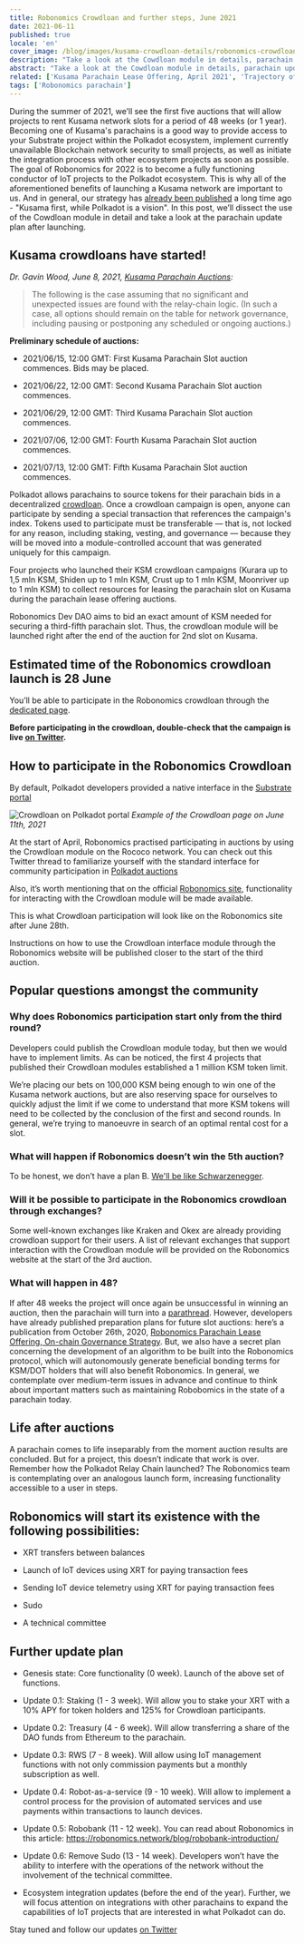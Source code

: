```yaml
---
title: Robonomics Crowdloan and further steps, June 2021
date: 2021-06-11
published: true
locale: 'en'
cover_image: /blog/images/kusama-crowdloan-details/robonomics-crowdloan-on-kusama.jpg
description: "Take a look at the Cowdloan module in details, parachain update plan after launching, and FAQ regarding auction"
abstract: "Take a look at the Cowdloan module in details, parachain update plan after launching and FAQ regarding auction"
related: ['Kusama Parachain Lease Offering, April 2021', 'Trajectory of Robonomics Development 2021, Part 1', 'Robobank. Accept any Polkadot token in automation services', 'The ultimate guide to Robonomics, RWS and Robonomics parachain on Polkadot']
tags: ['Robonomics parachain']
---
```


During the summer of 2021, we’ll see the first five auctions that will allow projects to rent Kusama network slots for a period of 48 weeks (or 1 year). Becoming one of Kusama's parachains is a good way to provide access to your Substrate project within the Polkadot ecosystem, implement currently unavailable Blockchain network security to small projects, as well as initiate the integration process with other ecosystem projects as soon as possible. The goal of Robonomics for 2022 is to become a fully functioning conductor of IoT projects to the Polkadot ecosystem. This is why all of the aforementioned benefits of launching a Kusama network are important to us. And in general, our strategy has [already been published](/blog/robonomics-parachain-lease-offering/) a long time ago - "Kusama first, while Polkadot is a vision". In this post, we’ll dissect the use of the Cowdloan module in detail and take a look at the parachain update plan after launching. 

## Kusama crowdloans have started!

*Dr. Gavin Wood, June 8, 2021, [Kusama Parachain Auctions](https://polkadot.network/kusama-parachain-auctions/):*

> The following is the case assuming that no significant and unexpected issues are found with the relay-chain logic. (In such a case, all options should remain on the table for network governance, including pausing or postponing any scheduled or ongoing auctions.)

**Preliminary schedule of auctions:**

- 2021/06/15, 12:00 GMT: First Kusama Parachain Slot auction commences. Bids may be placed.

- 2021/06/22, 12:00 GMT: Second Kusama Parachain Slot auction commences.

- 2021/06/29, 12:00 GMT: Third Kusama Parachain Slot auction commences.

- 2021/07/06, 12:00 GMT: Fourth Kusama Parachain Slot auction commences.

- 2021/07/13, 12:00 GMT: Fifth Kusama Parachain Slot auction commences.

Polkadot allows parachains to source tokens for their parachain bids in a decentralized [crowdloan](https://wiki.polkadot.network/docs/en/learn-crowdloans). Once a crowdloan campaign is open, anyone can participate by sending a special transaction that references the campaign's index. Tokens used to participate must be transferable — that is, not locked for any reason, including staking, vesting, and governance — because they will be moved into a module-controlled account that was generated uniquely for this campaign.

Four projects who launched their KSM crowdloan campaigns (Kurara up to 1,5 mln KSM, Shiden up to 1 mln KSM, Crust up to 1 mln KSM, Moonriver up to 1 mln KSM)  to collect resources for leasing the parachain slot on Kusama during the parachain lease offering auctions. 

Robonomics Dev DAO aims to bid an exact amount of KSM needed for securing a third-fifth parachain slot. Thus, the crowdloan module will be launched right after the end of the auction for 2nd slot on Kusama.

## Estimated time of the Robonomics crowdloan launch is 28 June

You’ll be able to participate in the Robonomics crowdloan through the [dedicated page](/kusama-slot).

**Before participating in the crowdloan, double-check that the campaign is live [on Twitter](https://twitter.com/AIRA_Robonomics).**

## How to participate in the Robonomics Crowdloan 

By default, Polkadot developers provided a native interface in the [Substrate portal](https://polkadot.js.org/apps/#/parachains/crowdloan)

![Crowdloan on Polkadot portal](/blog/images/kusama-crowdloan-details/crowdloan-on-polkadot-portal.png)
*Example of the Crowdloan page on June 11th, 2021*

At the start of April, Robonomics practised participating in auctions by using the Crowdloan module on the Rococo network. You can check out this Twitter thread to familiarize yourself with the standard interface for community participation in [Polkadot auctions](https://twitter.com/AIRA_Robonomics/status/1377653645827833860)

Also, it’s worth mentioning that on the official [Robonomics site](/kusama-slot), functionality for interacting with the Crowdloan module will be made available.

This is what Crowdloan participation will look like on the Robonomics site after June 28th. 

Instructions on how to use the Crowdloan interface module through the Robonomics website will be published closer to the start of the third auction. 

## Popular questions amongst the community

<TextCard back="transparent">

### Why does Robonomics participation start only from the third round?

Developers could publish the Crowdloan module today, but then we would have to implement limits. As can be noticed, the first 4 projects that published their Crowdloan modules established a 1 million KSM token limit. 

We’re placing our bets on 100,000 KSM being enough to win one of the Kusama network auctions, but are also reserving space for ourselves to quickly adjust the limit if we come to understand that more KSM tokens will need to be collected by the conclusion of the first and second rounds. In general, we’re trying to manoeuvre in search of an optimal rental cost for a slot.

</TextCard>

<TextCard back="transparent">

### What will happen if Robonomics doesn’t win the 5th auction? 

To be honest, we don’t have a plan B. [We'll be like Schwarzenegger](https://youtu.be/Ri-M_Vo3w5A).

</TextCard>

<TextCard back="transparent">

### Will it be possible to participate in the Robonomics crowdloan through exchanges? 

Some well-known exchanges like Kraken and Okex are already providing crowdloan support for their users. A list of relevant exchanges that support interaction with the Crowdloan module will be provided on the Robonomics website at the start of the 3rd auction.

</TextCard>

<TextCard back="transparent">

### What will happen in 48?

If after 48 weeks the project will once again be unsuccessful in winning an auction, then the parachain will turn into a [parathread](https://wiki.polkadot.network/docs/en/learn-parathreads#docsNav). However, developers have already published preparation plans for future slot auctions: here’s a publication from October 26th, 2020, [Robonomics Parachain Lease Offering, On-chain Governance Strategy](/blog/robonomics-parachain-lease-offering/). But, we also have a secret plan concerning the development of an algorithm to be built into the Robonomics protocol, which will autonomously generate beneficial bonding terms for KSM/DOT holders that will also benefit Robonomics. In general, we contemplate over medium-term issues in advance and continue to think about important matters such as maintaining Robobomics in the state of a parachain today.

</TextCard>

## Life after auctions

A parachain comes to life inseparably from the moment auction results are concluded. But for a project, this doesn’t indicate that work is over. Remember how the Polkadot Relay Chain launched? The Robonomics team is contemplating over an analogous launch form, increasing functionality accessible to a user in steps. 

## Robonomics will start its existence with the following possibilities: 

- XRT transfers between balances

- Launch of IoT devices using XRT for paying transaction fees 

- Sending IoT device telemetry using XRT for paying transaction fees 

- Sudo

- A technical committee

## Further update plan

- Genesis state: Core functionality (0 week). Launch of the above set of functions.

- Update 0.1: Staking (1 - 3 week). Will allow you to stake your XRT with a 10% APY for token holders and 125% for Crowdloan participants. 

- Update 0.2: Treasury (4 - 6 week). Will allow transferring a share of the DAO funds from Ethereum to the parachain. 

- Update 0.3: RWS (7 - 8 week). Will allow using IoT management functions with not only commission payments but a monthly subscription as well. 

- Update 0.4: Robot-as-a-service (9 - 10 week). Will allow to implement a control process for the provision of automated services and use payments within transactions to launch devices. 

- Update 0.5: Robobank (11 - 12 week). You can read about Robonomics in this article:
https://robonomics.network/blog/robobank-introduction/ 

- Update 0.6: Remove Sudo (13 - 14 week). Developers won’t have the ability to interfere with the operations of the network without the involvement of the technical committee. 

- Ecosystem integration updates (before the end of the year). Further, we will focus attention on integrations with other parachains to expand the capabilities of IoT projects that are interested in what Polkadot can do. 

Stay tuned and follow our updates [on Twitter](https://twitter.com/AIRA_Robonomics)
